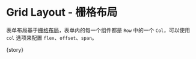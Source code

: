 
<Meta
  title="FluentForm/Basic"
  component={meta.component}
  decorators={meta.decorators}
  argTypes={meta.argTypes}
  parameters={meta.parameters} />

# Grid Layout - 栅格布局

表单布局基于[栅格布局](https://ng.ant.design/components/grid/zh)，表单内的每一个组件都是 `Row` 中的一个 `Col`，可以使用 `col` 选项来配置 `flex`、`offset`、`span`。

<Canvas withToolbar isExpanded mdxSource={source}>
  <Story name="Grid Layout">{story}</Story>
</Canvas>

<ArgsTable of={FluentFormComponent} />
